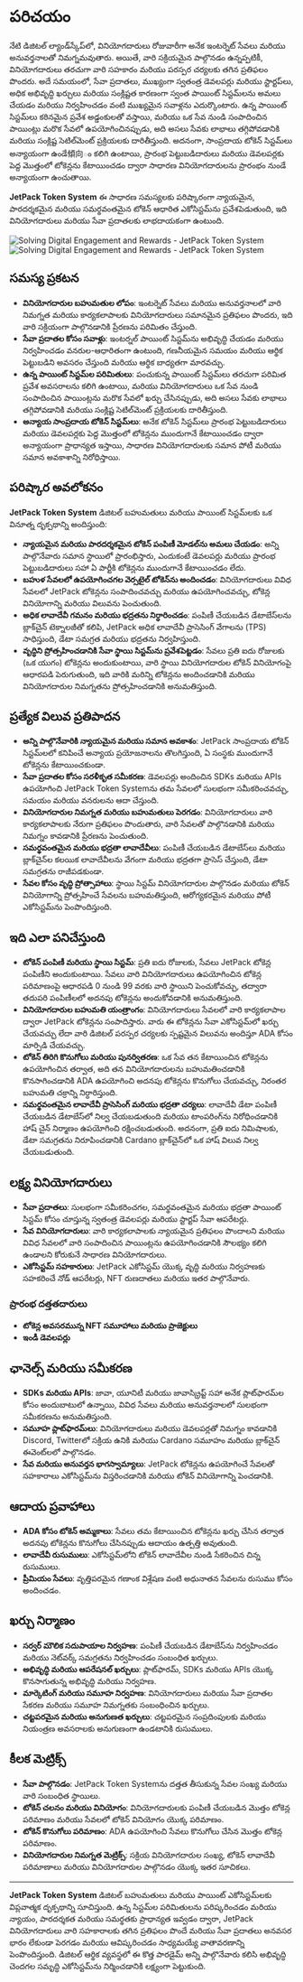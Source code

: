 
# పరిచయం

నేటి డిజిటల్ ల్యాండ్‌స్కేప్‌లో, వినియోగదారులు రోజువారీగా అనేక ఇంటర్నెట్ సేవలు మరియు అనువర్తనాలతో నిమగ్నమవుతారు. అయితే, వారి సక్రియమైన పాల్గొనడం ఉన్నప్పటికీ, వినియోగదారులు తరచుగా వారి సహకారం మరియు పరస్పర చర్యలకు తగిన ప్రతిఫలం పొందరు. అదే సమయంలో, సేవా ప్రదాతలు, ముఖ్యంగా స్వతంత్ర డెవలపర్లు మరియు స్టార్టప్‌లు, అధిక అభివృద్ధి ఖర్చులు మరియు సంక్లిష్టత కారణంగా స్వంత పాయింట్ సిస్టమ్‌లను అమలు చేయడం మరియు నిర్వహించడం వంటి ముఖ్యమైన సవాళ్లను ఎదుర్కొంటారు. ఉన్న పాయింట్ సిస్టమ్‌లు కఠినమైన ప్రవేశ అడ్డంకులతో వస్తాయి, మరియు ఒక సేవ నుండి సంపాదించిన పాయింట్లు మరొక సేవలో ఉపయోగించినప్పుడు, అది అసలు సేవకు లాభాలు తగ్గిపోవడానికి మరియు సంక్లిష్ట సెటిల్‌మెంట్ ప్రక్రియలకు దారితీస్తుంది. అదనంగా, సాంప్రదాయ టోకెన్ సిస్టమ్‌లు అన్యాయంగా ఉండే傾向ం కలిగి ఉంటాయి, ప్రారంభ పెట్టుబడిదారులు మరియు డెవలపర్లకు పెద్ద మొత్తంలో టోకెన్లను కేటాయించడం ద్వారా సాధారణ వినియోగదారులను ప్రారంభం నుండే అన్యాయంగా ఉంచుతాయి.

**JetPack Token System** ఈ సాధారణ సమస్యలకు పరిష్కారంగా న్యాయమైన, పారదర్శకమైన మరియు సమర్థవంతమైన టోకెన్ ఆధారిత ఎకోసిస్టమ్‌ను ప్రవేశపెడుతుంది, ఇది వినియోగదారులు మరియు సేవా ప్రదాతలకు లాభదాయకంగా ఉంటుంది.

<Image src="/images/en/intro.svg" alt="Solving Digital Engagement and Rewards - JetPack Token System" width={700} height={534} className="dark:hidden"/>
<Image src="/images/en/intro-dark.svg" alt="Solving Digital Engagement and Rewards - JetPack Token System" width={700} height={534} className="hidden dark:block"/>

## సమస్య ప్రకటన

- **వినియోగదారుల బహుమతుల లోపం**: ఇంటర్నెట్ సేవలు మరియు అనువర్తనాలలో వారి నిమగ్నత మరియు కార్యకలాపాలకు వినియోగదారులు సమానమైన ప్రతిఫలం పొందరు, ఇది వారి సక్రియంగా పాల్గొనడానికి ప్రేరణను పరిమితం చేస్తుంది.
- **సేవా ప్రదాతల కోసం సవాళ్లు**: ఇంటర్నల్ పాయింట్ సిస్టమ్‌ను అభివృద్ధి చేయడం మరియు నిర్వహించడం వనరుల-ఆధారితంగా ఉంటుంది, గణనీయమైన సమయం మరియు ఆర్థిక పెట్టుబడిని అవసరం చేస్తుంది మరియు ఆర్థిక బాధ్యతగా మారవచ్చు.
- **ఉన్న పాయింట్ సిస్టమ్‌ల పరిమితులు**: పంచుకున్న పాయింట్ సిస్టమ్‌లు తరచుగా పరిమిత ప్రవేశ అవసరాలను కలిగి ఉంటాయి, మరియు వినియోగదారులు ఒక సేవ నుండి సంపాదించిన పాయింట్లను మరొక సేవలో ఖర్చు చేసినప్పుడు, అది అసలు సేవకు లాభాలు తగ్గిపోవడానికి మరియు సంక్లిష్ట సెటిల్‌మెంట్ ప్రక్రియలకు దారితీస్తుంది.
- **అన్యాయ సాంప్రదాయ టోకెన్ సిస్టమ్‌లు**: అనేక టోకెన్ సిస్టమ్‌లు ప్రారంభ పెట్టుబడిదారులు మరియు డెవలపర్లకు పెద్ద మొత్తంలో టోకెన్లను ముందుగానే కేటాయించడం ద్వారా అన్యాయంగా ప్రాధాన్యత ఇస్తాయి, సాధారణ వినియోగదారులకు సమాన పోటీ మరియు సమాన అవకాశాన్ని నిరోధిస్తాయి.

## పరిష్కార అవలోకనం

**JetPack Token System** డిజిటల్ బహుమతులు మరియు పాయింట్ సిస్టమ్‌లకు ఒక వినూత్న దృక్పథాన్ని అందిస్తుంది:

- **న్యాయమైన మరియు పారదర్శకమైన టోకెన్ పంపిణీ మోడల్‌ను అమలు చేయడం**: అన్ని పాల్గొనేవారు సమాన స్థాయిలో ప్రారంభిస్తారు, ఎందుకంటే డెవలపర్లు మరియు ప్రారంభ పెట్టుబడిదారులు సహా ఏ పార్టీకి టోకెన్లను ముందుగానే కేటాయించడం లేదు.
- **బహుళ సేవలలో ఉపయోగించగల వెర్సటైల్ టోకెన్‌ను అందించడం**: వినియోగదారులు వివిధ సేవలలో JetPack టోకెన్లను సంపాదించవచ్చు మరియు ఉపయోగించవచ్చు, టోకెన్ల వినియోగాన్ని మరియు విలువను పెంచుతుంది.
- **అధిక లావాదేవీ గమనం మరియు భద్రతను నిర్ధారించడం**: పంపిణీ చేయబడిన డేటాబేస్‌లను బ్లాక్‌చైన్ టెక్నాలజీతో కలిపి, JetPack అధిక లావాదేవీ ప్రాసెసింగ్ వేగాలను (TPS) సాధిస్తుంది, డేటా సమగ్రత మరియు భద్రతను నిర్వహిస్తుంది.
- **వృద్ధిని ప్రోత్సహించడానికి సేవా స్థాయి సిస్టమ్‌ను ప్రవేశపెట్టడం**: సేవలు ప్రతి ఐదు రోజులకు (ఒక యుగం) టోకెన్లను అందుకుంటాయి, వారి స్థాయి వినియోగదారుల టోకెన్ వినియోగంపై ఆధారపడి పెరుగుతుంది, ఇది వారికి మరిన్ని టోకెన్లను అందించడానికి మరియు వినియోగదారుల నిమగ్నతను ప్రోత్సహించడానికి అనుమతిస్తుంది.

## ప్రత్యేక విలువ ప్రతిపాదన

- **అన్ని పాల్గొనేవారికి న్యాయమైన మరియు సమాన అవకాశం**: JetPack సాంప్రదాయ టోకెన్ సిస్టమ్‌లలో కనిపించే అన్యాయ ప్రయోజనాలను తొలగిస్తుంది, ఏ సంస్థకు ముందుగానే టోకెన్లను కేటాయించకుండా.
- **సేవా ప్రదాతల కోసం సరళీకృత సమీకరణ**: డెవలపర్లు అందించిన SDKs మరియు APIs ఉపయోగించి JetPack Token System‌ను తమ సేవలలో సులభంగా సమీకరించవచ్చు, సమయం మరియు వనరులను ఆదా చేస్తుంది.
- **వినియోగదారుల నిమగ్నత మరియు బహుమతులు పెరగడం**: వినియోగదారులు వారి కార్యకలాపాలకు నేరుగా ప్రతిఫలం పొందుతారు, వారి సేవలతో పాల్గొనడానికి మరియు నిమగ్నం కావడానికి ప్రేరణను పెంచుతుంది.
- **సమర్థవంతమైన మరియు భద్రతా లావాదేవీలు**: పంపిణీ చేయబడిన డేటాబేస్‌లు మరియు బ్లాక్‌చైన్‌ల కలయిక లావాదేవీలను వేగంగా మరియు భద్రతగా ప్రాసెస్ చేస్తుంది, డేటా సమగ్రతను రాజీపడకుండా.
- **సేవల కోసం వృద్ధి ప్రోత్సాహాలు**: స్థాయి సిస్టమ్ వినియోగదారుల పాల్గొనడం మరియు టోకెన్ వినియోగాన్ని ప్రోత్సహించే సేవలను బహుమతిస్తుంది, ఆరోగ్యకరమైన మరియు పోటీ ఎకోసిస్టమ్‌ను పెంపొందిస్తుంది.

## ఇది ఎలా పనిచేస్తుంది

- **టోకెన్ పంపిణీ మరియు స్థాయి సిస్టమ్**: ప్రతి ఐదు రోజులకు, సేవలు JetPack టోకెన్ల పంపిణీని అందుకుంటాయి. సేవలు వారి వినియోగదారులు ఉపయోగించిన టోకెన్ల పరిమాణంపై ఆధారపడి 0 నుండి 99 వరకు వారి స్థాయిని పెంచుకోవచ్చు, తద్వారా తదుపరి పంపిణీలలో అదనపు టోకెన్లను అందుకోవడానికి అనుమతిస్తుంది.
- **వినియోగదారుల బహుమతి యంత్రాంగం**: వినియోగదారులు సేవలలో వారి కార్యకలాపాల ద్వారా JetPack టోకెన్లను సంపాదిస్తారు. వారు ఈ టోకెన్లను సేవా ఎకోసిస్టమ్‌లో ఖర్చు చేయవచ్చు లేదా వారి డిజిటల్ పరస్పర చర్యలకు స్పష్టమైన విలువను అందిస్తూ ADA కోసం మార్పిడి చేయవచ్చు.
- **టోకెన్ తిరిగి కొనుగోలు మరియు పునర్వితరణ**: ఒక సేవ తన కేటాయించిన టోకెన్లను ఉపయోగించిన తర్వాత, అది తన వినియోగదారులను బహుమతించడానికి కొనసాగించడానికి ADA ఉపయోగించి అదనపు టోకెన్లను కొనుగోలు చేయవచ్చు, నిరంతర బహుమతి చక్రాన్ని నిర్ధారిస్తుంది.
- **సమర్థవంతమైన లావాదేవీ ప్రాసెసింగ్ మరియు భద్రతా చర్యలు**: లావాదేవీ డేటా పంపిణీ చేయబడిన డేటాబేస్‌లో నిల్వ చేయబడుతుంది మరియు టాంపరింగ్‌ను నిరోధించడానికి హాష్ చైన్ నిర్మాణం ఉపయోగించి రక్షించబడుతుంది. అదనంగా, ప్రతి ఐదు నిమిషాలకు, డేటా సమగ్రతను నిరూపించడానికి Cardano బ్లాక్‌చైన్‌లో ఒక హాష్ విలువ నిల్వ చేయబడుతుంది.

## లక్ష్య వినియోగదారులు

- **సేవా ప్రదాతలు**: సులభంగా సమీకరించగల, సమర్థవంతమైన మరియు భద్రతా పాయింట్ సిస్టమ్ కోసం చూస్తున్న స్వతంత్ర డెవలపర్లు మరియు స్టార్టప్ సేవా ఆపరేటర్లు.
- **సేవ వినియోగదారులు**: వారి కార్యకలాపాలకు న్యాయమైన ప్రతిఫలం పొందాలని మరియు వివిధ సేవలలో వారి సంపాదించిన పాయింట్లను ఉపయోగించడానికి సౌలభ్యం కలిగి ఉండాలని కోరుకునే సాధారణ వినియోగదారులు.
- **ఎకోసిస్టమ్ సహకారులు**: JetPack ఎకోసిస్టమ్ యొక్క వృద్ధి మరియు నిర్వహణకు సహకరించే నోడ్ ఆపరేటర్లు, NFT రుణదాతలు మరియు ఇతర పాల్గొనేవారు.

### ప్రారంభ దత్తతదారులు

- **టోకెన్ల అవసరమున్న NFT సమూహాలు మరియు ప్రాజెక్టులు**
- **ఇండీ డెవలపర్లు**

## ఛానెల్స్ మరియు సమీకరణ

- **SDKs మరియు APIs**: జావా, యూనిటీ మరియు జావాస్క్రిప్ట్ సహా అనేక ప్లాట్‌ఫారమ్‌ల కోసం అందుబాటులో ఉన్నాయి, వివిధ సేవలు మరియు అనువర్తనాలలో సులభంగా సమీకరణను అనుమతిస్తుంది.
- **సమూహ ప్లాట్‌ఫారమ్‌లు**: వినియోగదారులు మరియు డెవలపర్లతో నిమగ్నం కావడానికి Discord, Twitterలో సక్రియ ఉనికి మరియు Cardano సమూహం మరియు బ్లాక్‌చైన్ ఈవెంట్‌లలో పాల్గొనడం.
- **సేవ మరియు అనువర్తన భాగస్వామ్యాలు**: JetPack టోకెన్లను ఉపయోగించే సేవలతో సహకారాలు ఎకోసిస్టమ్‌ను విస్తరించడానికి మరియు టోకెన్ వినియోగాన్ని పెంచడానికి.

## ఆదాయ ప్రవాహాలు

- **ADA కోసం టోకెన్ అమ్మకాలు**: సేవలు తమ కేటాయించిన టోకెన్లను ఖర్చు చేసిన తర్వాత అదనపు టోకెన్లను కొనుగోలు చేసినప్పుడు ఆదాయం ఉత్పత్తి అవుతుంది.
- **లావాదేవీ రుసుములు**: ఎకోసిస్టమ్‌లోని టోకెన్ లావాదేవీల నుండి సేకరించిన చిన్న రుసుములు.
- **ప్రీమియం సేవలు**: వృత్తిపరమైన గణాంక విశ్లేషణ వంటి అధునాతన సేవలను రుసుము కోసం అందించడం.

## ఖర్చు నిర్మాణం

- **సర్వర్ మౌలిక సదుపాయాల నిర్వహణ**: పంపిణీ చేయబడిన డేటాబేస్‌ను నిర్వహించడం మరియు నెట్‌వర్క్ సమగ్రతను నిర్వహించడం సంబంధిత ఖర్చులు.
- **అభివృద్ధి మరియు ఆపరేషనల్ ఖర్చులు**: ప్లాట్‌ఫారమ్, SDKs మరియు APIs యొక్క కొనసాగుతున్న అభివృద్ధి మరియు నిర్వహణ.
- **మార్కెటింగ్ మరియు సమూహ నిర్వహణ**: వినియోగదారులు మరియు సేవా ప్రదాతల సేకరణ మరియు సమూహ నిమగ్నతకు సంబంధించిన ఖర్చులు.
- **చట్టపరమైన మరియు అనుగుణత ఖర్చులు**: చట్టపరమైన సంప్రదింపులకు మరియు నియంత్రణ అవసరాలకు అనుగుణంగా ఉండటానికి రుసుములు.

## కీలక మెట్రిక్స్

- **సేవా పాల్గొనడం**: JetPack Token System‌ను దత్తత తీసుకున్న సేవల సంఖ్య మరియు వారి సంబంధిత స్థాయిలు.
- **టోకెన్ చలనం మరియు వినియోగం**: వినియోగదారులకు పంపిణీ చేయబడిన మొత్తం టోకెన్ల పరిమాణం మరియు సేవలలో టోకెన్ వినియోగం యొక్క పరిమాణం.
- **టోకెన్ కొనుగోలు పరిమాణం**: ADA ఉపయోగించి సేవలు కొనుగోలు చేసిన మొత్తం టోకెన్ల పరిమాణం.
- **వినియోగదారుల నిమగ్నత మెట్రిక్స్**: సక్రియ వినియోగదారుల సంఖ్య, టోకెన్ లావాదేవీ పరిమాణాలు మరియు వినియోగదారుల పాల్గొనడం యొక్క ఇతర సూచికలు.

---

**JetPack Token System** డిజిటల్ బహుమతులు మరియు పాయింట్ ఎకోసిస్టమ్‌లకు విప్లవాత్మక దృక్పథాన్ని సూచిస్తుంది. ఉన్న సిస్టమ్‌ల పరిమితులను పరిష్కరించడం మరియు న్యాయం, పారదర్శకత మరియు సమర్థతకు ప్రాధాన్యత ఇవ్వడం ద్వారా, JetPack వినియోగదారులు వారి సహకారాలకు తగిన ప్రతిఫలం పొందే మరియు సేవా ప్రదాతలు అనవసర భారం లేకుండా పెరగడం మరియు ఆవిష్కరించడం సాధ్యమయ్యే వాతావరణాన్ని పెంపొందిస్తుంది. డిజిటల్ ఆర్థిక వ్యవస్థలో ఈ కొత్త పారడైమ్ అన్ని పాల్గొనేవారు కలిసి అభివృద్ధి చెందగల సమృద్ధి ఎకోసిస్టమ్‌ను నిర్మించడానికి లక్ష్యంగా పెట్టుకుంది.
